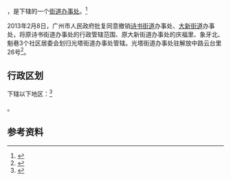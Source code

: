 {{中国乡级行政区|44/01/04/007/000}}

'''{{PAGENAMEBASE}}'''，是{{PRC admin/fullname|44/01/04/007/000|3}}下辖的一个[[街道办事处|街道办事处]]。<ref>{{PRC admin/ref sgc|{{PRC admin/parent|44/01/04/007/000}}}}</ref>

2013年2月8日，广州市人民政府批复同意撤销[[诗书街道|诗书街道]]办事处、[[大新街道|大新街道]]办事处，将原诗书街道办事处的行政管辖范围、原大新街道办事处的庆福里、象牙北、魁巷3个社区居委会划归光塔街道办事处管辖。光塔街道办事处驻解放中路云台里26号<ref>{{Cite web |url=http://www.gz.gov.cn/gzgov/s2811/201302/1633254.shtml |title=广州市人民政府关于同意越秀区部分行政区划调整的批复（穗府函〔2013〕16号） |access-date=2017-09-18 |archive-url=https://web.archive.org/web/20170918064001/http://www.gz.gov.cn/gzgov/s2811/201302/1633254.shtml |archive-date=2017-09-18 |dead-url=yes }}</ref>。

== 行政区划 ==

{{PAGENAMEBASE}}下辖以下地区：<ref>{{PRC admin/ref sgc|44/01/04/007/000}}</ref>

{{PRC admin/children|44/01/04/007/000}}。

== 参考资料 ==

{{reflist}}

{{行政区划小作品}}
{{PRC admin/navcat|44/01/04/007/000}}